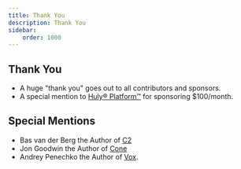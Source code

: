 ```yaml
---
title: Thank You
description: Thank You
sidebar:
    order: 1000
---
```


## Thank You
- A huge "thank you" goes out to all contributors and sponsors.
- A special mention to [Huly® Platform™](https://huly.io) for sponsoring $100/month.

## Special Mentions
- Bas van der Berg the Author of [C2](http://www.c2lang.org)
- Jon Goodwin the Author of [Cone](http://cone.jondgoodwin.com)
- Andrey Penechko the Author of [Vox](https://github.com/MrSmith33/vox).
